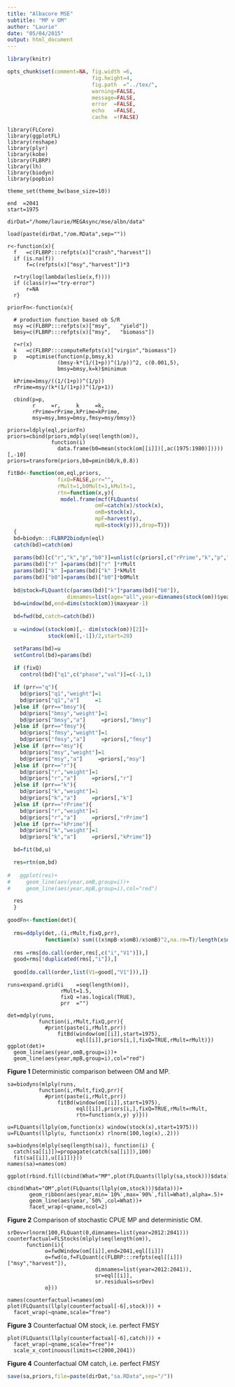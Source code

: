 ```yaml
---
title: "Albacore MSE"
subtitle: "MP v OM"
author: "Laurie"
date: "05/04/2015"
output: html_document
---
```


```r
library(knitr)

opts_chunk$set(comment=NA, fig.width =6, 
                           fig.height=4,
                           fig.path  ="../tex/",
                           warning=FALSE, 
                           message=FALSE, 
                           error  =FALSE, 
                           echo   =FALSE,
                           cache  =!FALSE)
```

```rinit
library(FLCore)
library(ggplotFL)
library(reshape)
library(plyr)
library(kobe)
library(FLBRP)
library(lh)
library(biodyn)
library(popbio)

theme_set(theme_bw(base_size=10))

end  =2041
start=1975

dirDat="/home/laurie/MEGAsync/mse/albn/data"

load(paste(dirDat,"/om.RData",sep=""))

r<-function(x){
  f   =c(FLBRP:::refpts(x)["crash","harvest"])
  if (is.na(f)) 
      f=c(refpts(x)["msy","harvest"])*3
                                  
  r=try(log(lambda(leslie(x,f))))
  if (class(r)=="try-error") 
      r=NA  
  r}

priorFn<-function(x){
  
  # production function based ob S/R
  msy =c(FLBRP:::refpts(x)["msy",   "yield"])
  bmsy=c(FLBRP:::refpts(x)["msy",   "biomass"])
  
  r=r(x)
  k   =c(FLBRP:::computeRefpts(x)["virgin","biomass"])
  p   =optimise(function(p,bmsy,k) 
                (bmsy-k*(1/(1+p))^(1/p))^2, c(0.001,5), 
                bmsy=bmsy,k=k)$minimum

  kPrime=bmsy/((1/(1+p))^(1/p))
  rPrime=msy/(k*(1/(1+p))^(1/p+1))
  
  cbind(p=p,
        r     =r,     k     =k,
        rPrime=rPrime,kPrime=kPrime,
        msy=msy,bmsy=bmsy,fmsy=msy/bmsy)}

priors=ldply(eql,priorFn)
priors=cbind(priors,mdply(seq(length(om)), 
              function(i) 
                data.frame(b0=mean(stock(om[[i]])[,ac(1975:1980)]))))[,-10]
priors=transform(priors,b0=pmin(b0/k,0.8))
```

```r
fitBd<-function(om,eql,priors,
                fixQ=FALSE,prr="",
                rMult=1,b0Mult=1,kMult=1,
                rtn=function(x,y){
                 model.frame(mcf(FLQuants(
                            omF=catch(x)/stock(x),
                            omB=stock(x),
                            mpF=harvest(y),
                            mpB=stock(y))),drop=T)})
  {
  bd=biodyn:::FLBRP2biodyn(eql)
  catch(bd)=catch(om)
  
  params(bd)[c("r","k","p","b0")]=unlist(c(priors[,c("rPrime","k","p","b0")]))
  params(bd)["r" ]=params(bd)["r" ]*rMult
  params(bd)["k" ]=params(bd)["k" ]*kMult
  params(bd)["b0"]=params(bd)["b0"]*b0Mult
  
  bd@stock=FLQuant(c(params(bd)["k"]*params(bd)["b0"]),
                   dimnames=list(age="all",year=dimnames(stock(om))$year))
  bd=window(bd,end=dims(stock(om))$maxyear-1)
  
  bd=fwd(bd,catch=catch(bd))
  
  u =window((stock(om)[,- dim(stock(om))[2]]+
             stock(om)[,-1])/2,start=20)

  setParams(bd)=u
  setControl(bd)=params(bd)
  
  if (fixQ)
    control(bd)["q1",c("phase","val")]=c(-1,1)

  if (prr=="q"){
    bd@priors["q1","weight"]=1
    bd@priors["q1","a"]     =1 
  }else if (prr=="bmsy"){
    bd@priors["bmsy","weight"]=1
    bd@priors["bmsy","a"]     =priors[,"bmsy"]
  }else if (prr=="fmsy"){
    bd@priors["fmsy","weight"]=1
    bd@priors["fmsy","a"]     =priors[,"fmsy"]
  }else if (prr=="msy"){
    bd@priors["msy","weight"]=1
    bd@priors["msy","a"]     =priors[,"msy"]
  }else if (prr=="r"){
    bd@priors["r","weight"]=1
    bd@priors["r","a"]     =priors[,"r"]
  }else if (prr=="k"){
    bd@priors["k","weight"]=1
    bd@priors["k","a"]     =priors[,"k"]
  }else if (prr=="rPrime"){
    bd@priors["r","weight"]=1
    bd@priors["r","a"]     =priors[,"rPrime"]
  }else if (prr=="kPrime"){
    bd@priors["k","weight"]=1
    bd@priors["k","a"]     =priors[,"kPrime"]}

  bd=fit(bd,u)

  res=rtn(om,bd)
  
#   ggplot(res)+
#     geom_line(aes(year,omB,group=i))+
#     geom_line(aes(year,mpB,group=i),col="red")

  res
  }

goodFn<-function(det){
  
  rms=ddply(det,.(i,rMult,fixQ,prr),
            function(x) sum(((x$mpB-x$omB)/x$omB)^2,na.rm=T)/length(x$omB))
  
  rms =rms[do.call(order,rms[,c("i","V1")]),]
  good=rms[!duplicated(rms[,"i"]),]
  
  good[do.call(order,list(V1=good[,"V1"])),]}
```

```ralbn-sa-det
runs=expand.grid(i    =seq(length(om)),
                 rMult=1.5,
                 fixQ =!as.logical(TRUE),
                 prr  ="")

det=mdply(runs,
          function(i,rMult,fixQ,prr){
            #print(paste(i,rMult,prr))
                fitBd(window(om[[i]],start=1975),
                      eql[[i]],priors[i,],fixQ=TRUE,rMult=rMult)})
ggplot(det)+
  geom_line(aes(year,omB,group=i))+
  geom_line(aes(year,mpB,group=i),col="red")
```

**Figure 1** Deterministic comparison between OM and MP.

```ralbn-sa-stochastic
sa=biodyns(mlply(runs,
          function(i,rMult,fixQ,prr){
            #print(paste(i,rMult,prr))
                fitBd(window(om[[i]],start=1975),
                      eql[[i]],priors[i,],fixQ=TRUE,rMult=rMult,
                      rtn=function(x,y) y)}))

u=FLQuants(llply(om,function(x) window(stock(x),start=1975)))
u=FLQuants(llply(u, function(x) rlnorm(100,log(x),.2)))

sa=biodyns(mlply(seq(length(sa)), function(i) {
  catch(sa[[i]])=propagate(catch(sa[[i]]),100)
  fit(sa[[i]],u[[i]])}))
names(sa)=names(om)

ggplot(rbind.fill(cbind(What="MP",plot(FLQuants(llply(sa,stock)))$data),
                  cbind(What="OM",plot(FLQuants(llply(om,stock)))$data)))+
       geom_ribbon(aes(year,min=`10%`,max=`90%`,fill=What),alpha=.5)+
       geom_line(aes(year,`50%`,col=What))+
       facet_wrap(~qname,ncol=2)
```

**Figure 2** Comparison of stochastic CPUE MP and deterministic OM.


```ralbn-sa-counterfactual
srDev=rlnorm(100,FLQuant(0,dimnames=list(year=2012:2041)))
counterfactual=FLStocks(mlply(seq(length(om)),
      function(i){
            o=fwdWindow(om[[i]],end=2041,eql[[i]])
            o=fwd(o,f=FLQuant(c(FLBRP:::refpts(eql[[i]])["msy","harvest"]),
                            dimnames=list(year=2012:2041)),
                            sr=eql[[i]],
                            sr.residuals=srDev)
            o}))

names(counterfactual)=names(om)          
plot(FLQuants(llply(counterfactual[-6],stock))) +
  facet_wrap(~qname,scale="free")
```

**Figure 3** Counterfactual OM stock, i.e. perfect FMSY

```ralbn-sa-counterfactual-catch
plot(FLQuants(llply(counterfactual[-6],catch))) +
  facet_wrap(~qname,scale="free")+
  scale_x_continuous(limits=c(2000,2041))
```

**Figure 4** Counterfactual OM catch, i.e. perfect FMSY

```r

save(sa,priors,file=paste(dirDat,"sa.RData",sep="/"))
```

